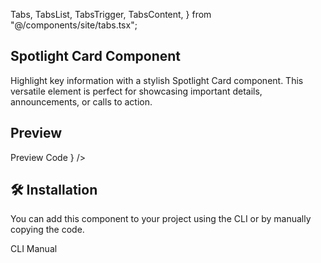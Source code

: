   Tabs,
  TabsList,
  TabsTrigger,
  TabsContent,
} from "@/components/site/tabs.tsx";

## Spotlight Card Component 
Highlight key information with a stylish Spotlight Card component. This versatile element is perfect for showcasing important details, announcements, or calls to action.

## Preview

<Tabs defaultValue="preview" className="">
  <TabsList>
    <TabsTrigger value="preview">Preview</TabsTrigger>
    <TabsTrigger value="code">Code</TabsTrigger>
  </TabsList>
  <TabsContent value="preview">
    <ComponentRenderer component={<SpotlightCard />} />
  </TabsContent>
  <TabsContent value="code">
    <CodeBlock filePath="src/app/docs/spotlightcard/spotlightcard.tsx" />
  </TabsContent>
</Tabs>

## 🛠️ Installation

You can add this component to your project using the CLI or by manually copying the code.

<Tabs defaultValue="cli" className="">
  <TabsList>
    <TabsTrigger value="cli">CLI</TabsTrigger>
    <TabsTrigger value="manual">Manual</TabsTrigger>
  </TabsList>
  <TabsContent value="cli">
    <Cli command={`add spotlightcard.json`} />
  </TabsContent>

  <TabsContent value="manual">
    <CodeBlock filePath="src/app/docs/spotlightcard/spotlightcard.tsx" />
  </TabsContent>
</Tabs>

